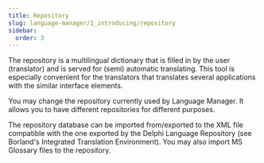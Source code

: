 ```yaml
---
title: Repository
slug: language-manager/1_introducing/repository
sidebar:
  order: 3
---
```


The repository is a multilingual dictionary that is filled in by the user (translator) and is served for (semi) automatic translating. This tool is especially convenient for the translators that translates several applications with the similar interface elements.

You may change the repository currently used by Language Manager. It allows you to have different repositories for different purposes.

The repository database can be imported from/exported to the XML file compatible with the one exported by the Delphi Language Repository (see Borland's Integrated Translation Environment).
You may also import MS Glossary files to the repository. 